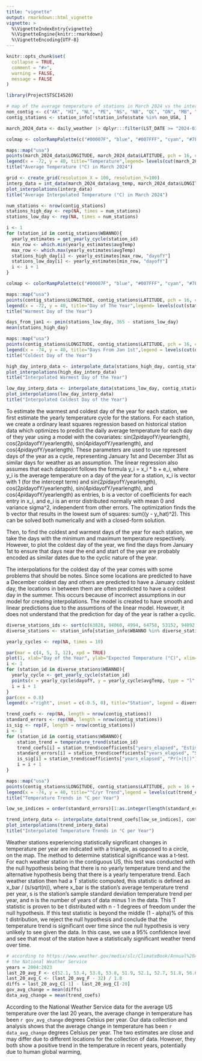 ```yaml
---
title: "vignette"
output: rmarkdown::html_vignette
vignette: >
  %\VignetteIndexEntry{vignette}
  %\VignetteEngine{knitr::rmarkdown}
  %\VignetteEncoding{UTF-8}
---
```


```r
knitr::opts_chunk$set(
  collapse = TRUE,
  comment = "#>",
  warning = FALSE,
  message = FALSE
)
```

```r
library(ProjectSTSCI4520)
```

```r
# map of the average temperature of stations in March 2024 vs the interpolated data map
non_contig <- c("AK", "HI", "NL", "PE", "NS", "NB", "QC", "ON", "MB", "SK", "AB", "BC", "YT", "NT", "NU")
contig_stations <- station_info[!station_info$state %in% non_USA, ]

march_2024_data <- daily_weather |> dplyr:::filter(LST_DATE >= "2024-03-01", LST_DATE < "2024-04-01", !state %in% non_USA) |> dplyr:::group_by(`station name`, LONGITUDE, LATITUDE) |> dplyr:::summarise(avg_temp = mean(T_DAILY_AVG))

colmap <- colorRampPalette(c("#00007F", "blue", "#007FFF", "cyan", "#7FFF7F", "yellow", "#FF7F00", "red", "#7F0000"))

maps::map("usa")
points(march_2024_data$LONGITUDE, march_2024_data$LATITUDE, pch = 16, col =  colmap(10)[cut(march_2024_data$avg_temp, 10)])
legend(x = -72, y = 40, title="Temperature",legend= levels(cut(march_2024_data$avg_temp, 10)), col = colmap(10), pch=20, xpd=TRUE)
title("Average Temperature (°C) in March 2024")

grid <- create_grid(resolution_X = 100, resolution_Y=100)
interp_data = int_data(march_2024_data$avg_temp, march_2024_data$LONGITUDE, march_2024_data$LATITUDE, gridpoints = grid, use_elev = F)
plot_interpolations(interp_data)
title("Average Interpolated Temperature (°C) in March 2024")
```



```r
num_stations <- nrow(contig_stations)
stations_high_day <- rep(NA, times = num_stations)
stations_low_day <- rep(NA, times = num_stations)

i <- 1
for (station_id in contig_stations$WBANNO){
  yearly_estimates = get_yearly_cycle(station_id)
  min_row <- which.min(yearly_estimates$avgTemp)
  max_row <- which.max(yearly_estimates$avgTemp)
  stations_high_day[i] <- yearly_estimates[max_row, "dayofY"]
  stations_low_day[i] <- yearly_estimates[min_row, "dayofY"]
  i <- i + 1
}

colmap <- colorRampPalette(c("#00007F", "blue", "#007FFF", "cyan", "#7FFF7F", "yellow", "#FF7F00", "red", "#7F0000"))

maps::map("usa")
points(contig_stations$LONGITUDE, contig_stations$LATITUDE, pch = 16, col =  colmap(10)[cut(stations_high_day, 10)])
legend(x = -72, y = 40, title="Day of The Year",legend= levels(cut(stations_high_day, 10)), col = colmap(10), pch=20, xpd=TRUE)
title("Warmest Day of the Year")

days_from_jan1 <- pmin(stations_low_day, 365 - stations_low_day)
mean(stations_high_day)

maps::map("usa")
points(contig_stations$LONGITUDE, contig_stations$LATITUDE, pch = 16, col =  colmap(10)[cut(days_from_jan1, 10)])
legend(x = -74, y = 40, title="Days From Jan 1st",legend = levels(cut(days_from_jan1, 10)), col = colmap(10), pch=20, xpd=TRUE)
title("Coldest Day of the Year")

high_day_interp_data <- interpolate_data(stations_high_day, contig_stations$LONGITUDE, contig_stations$LATITUDE, gridpoints = grid)
plot_interpolations(high_day_interp_data)
title("Interpolated Warmest Day of the Year")

low_day_interp_data <- interpolate_data(stations_low_day, contig_stations$LONGITUDE, contig_stations$LATITUDE, gridpoints = grid)
plot_interpolations(low_day_interp_data)
title("Interpolated Coldest Day of the Year")
```

To estimate the warmest and coldest day of the year for each station, we first estimate the yearly temperature cycle for the stations. For each station, we create a ordinary least squares regression based on historical station data which optimizes to predict the daily average temperature for each day of they year using a model with the covariates: sin(2*pi*dayofY/yearlength), cos(2*pi*dayofY/yearlength), sin(4*pi*dayofY/yearlength), and cos(4*pi*dayofY/yearlength). These parameters are used to use represent days of the year as a cycle, representing January 1st and December 31st as similar days for weather as an assumption. The linear regression also assumes that each datapoint follows the formula y_i = x_i * b + e_i, where y_i is the average temperature on a day of the year for a station, x_i is vector with 1 (for the intercept term) and sin(2*pi*dayofY/yearlength), cos(2*pi*dayofY/yearlength), sin(4*pi*dayofY/yearlength), and cos(4*pi*dayofY/yearlength) as entries, b is a vector of coefficients for each entry in x_i, and e_i is an error distributed normally with mean 0 and variance sigma^2, independent from other errors. The optimization finds the b vector that results in the lowest sum of squares: sum((y - y_hat)^2). This can be solved both numerically and with a closed-form solution.

Then, to find the coldest and warmest days of the year for each station, we take the days with the minimum and maximum temperature respectively. However, to plot the coldest day of the year, we find the days from January 1st to ensure that days near the end and start of the year are probably encoded as similar dates due to the cyclic nature of the year.

The interpolations for the coldest day of the year comes with some problems that should be notes. Since some locations are predicted to have a December coldest day and others are predicted to have a January coldest day, the locations in between them are often predicted to have a coldest day in the summer. This occurs because of incorrect assumptions in our model for creating interpolations. The model is created to have smooth and linear predictions due to the assumtions of the linear model. However, it does not understand that the prediction for day of the year is rather a cyclic.

```r
diverse_stations_ids <- sort(c(63828, 94060, 4994, 64758, 53152, 94092, 53968, 94645, 54808, 4223))
diverse_stations <- station_info[station_info$WBANNO %in% diverse_stations_ids, ]

yearly_cycles <- rep(NA, times = 10)

par(mar = c(4, 5, 3, 12), xpd = TRUE)
plot(1, xlab="Day of the Year", ylab="Expected Temperature (°C)", xlim=c(1, 365), ylim=c(-20, 30))
i <- 1
for (station_id in diverse_stations$WBANNO){
  yearly_cycle <- get_yearly_cycle(station_id)
  points(x = yearly_cycle$dayofY, y = yearly_cycle$avgTemp, type = "l", col = rainbow(10)[i], lwd = 2, lty = i)
  i = i + 1
}
par(cex = 0.8)
legend(x ="right", inset = c(-0.5, 0), title="Station", legend = diverse_stations$`station name`, col = rainbow(10), lty = 1:10, pch=20)
```

```r
trend_coefs <- rep(NA, length = nrow(contig_stations))
standard_errors <- rep(NA, length = nrow(contig_stations))
is_sig <- rep(F, length = nrow(contig_stations))
i <- 1
for (station_id in contig_stations$WBANNO){
    station_trend = temperature_trend(station_id)
    trend_coefs[i] = station_trend$coefficients["years_elapsed", "Estimate"]
    standard_errors[i] = station_trend$coefficients["years_elapsed", "Std. Error"]
    is_sig[i] = station_trend$coefficients["years_elapsed", "Pr(>|t|)"] <= 0.05
    i = i + 1
}

maps::map("usa")
points(contig_stations$LONGITUDE, contig_stations$LATITUDE, pch = 16 + is_sig, col =  colmap(10)[cut(trend_coefs, 10)])
legend(x = -74, y = 40, title="°C/yr Trend",legend = levels(cut(trend_coefs, 10)), col = colmap(10), pch=20, xpd=TRUE)
title("Temperature Trends in °C per Year")

low_se_indices = order(standard_errors)[1:as.integer(length(standard_errors) * 0.9)]

trend_interp_data <- interpolate_data(trend_coefs[low_se_indices], contig_stations$LONGITUDE[low_se_indices], contig_stations$LATITUDE[low_se_indices], gridpoints = grid)
plot_interpolations(trend_interp_data)
title("Interpolated Temperature Trends in °C per Year")
```

Weather stations experiencing statistically significant changes in temperature per year are indicated with a triangle, as opposed to a circle, on the map. The method to determine statistical significance was a t-test. For each weather station in the contiguous US, this test was conducted with the null hypothesis being that there is no yearly temperature trend and the alternative hypothesis being that there is a yearly temperature trend. Each weather station then had a T statistic computed, this statistic is defined as x_bar / (s/sqrt(n)), where x_bar is the station's average temperature trend per year, s is the station's sample standard deviation temperature trend per year, and n is the number of years of data minus 1 in the data. This T statistic is proven to be t distributed with n - 1 degrees of freedom under the null hypothesis. If this test statistic is beyond the middle (1 - alpha)% of this t distribution, we reject the null hypothesis and conclude that the temperature trend is significant over time since the null hypothesis is very unlikely to see given the data. In this case, we use a 95% confidence level and see that most of the station have a statistically significant weather trend over time.

```r
# according to https://www.weather.gov/media/slc/ClimateBook/Annual%20Average%20Temperature%20By%20Year.pdf
# the National Weather Service
years = 2004:2023
last_20_avg_F <- c(52.1, 53.4, 53.8, 53.8, 51.9, 52.1, 52.7, 51.8, 56.6, 53.3, 55.6, 56.3, 56.2, 56.1, 56.2, 53.6, 55.7, 56.3, 55.9, 55.6)
last_20_avg_C <- (last_20_avg_F - 32) / 1.8
diffs = last_20_avg_C[-1] - last_20_avg_C[-20]
gov_avg_change = mean(diffs)
data_avg_change = mean(trend_coefs)
```
According to the National Weather Service data for the average US temperature over the last 20 years, the average change in temperature has been `r gov_avg_change` degrees Celsius per year. Our data collection and analysis shows that the average change in temperature has been `r data_avg_change` degrees Celsius per year. The two estimates are close and may differ due to different locations for the collection of data. However, they both show a positive trend in the temperature in recent years, potentially due to human global warming,




